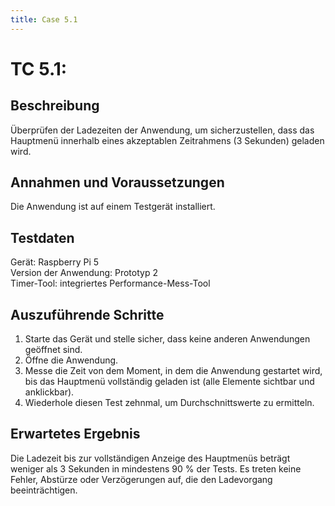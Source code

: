 ```yaml
---
title: Case 5.1
---
```




# TC 5.1: 

## Beschreibung
Überprüfen der Ladezeiten der Anwendung, um sicherzustellen, dass das Hauptmenü innerhalb eines akzeptablen Zeitrahmens (3 Sekunden) geladen wird. 

## Annahmen und Voraussetzungen
Die Anwendung ist auf einem Testgerät installiert.

## Testdaten
Gerät: Raspberry Pi 5  
Version der Anwendung: Prototyp 2  
Timer-Tool: integriertes Performance-Mess-Tool  

## Auszuführende Schritte
1. Starte das Gerät und stelle sicher, dass keine anderen Anwendungen geöffnet sind.
2. Öffne die Anwendung.
3. Messe die Zeit von dem Moment, in dem die Anwendung gestartet wird, bis das Hauptmenü vollständig geladen ist (alle Elemente sichtbar und anklickbar).
4. Wiederhole diesen Test zehnmal, um Durchschnittswerte zu ermitteln.

## Erwartetes Ergebnis
Die Ladezeit bis zur vollständigen Anzeige des Hauptmenüs beträgt weniger als 3 Sekunden in mindestens 90 % der Tests.
Es treten keine Fehler, Abstürze oder Verzögerungen auf, die den Ladevorgang beeinträchtigen.